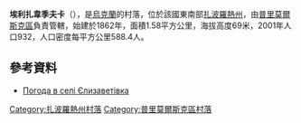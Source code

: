 {{coord|46|57|40|N|36|25|20|E|scale:100000|display=title}}

'''埃利扎韋季夫卡'''（{{lang-uk|Єлизаветівка}}），是[[烏克蘭|烏克蘭]]的村落，位於該國東南部[[扎波羅熱州|扎波羅熱州]]，由[[普里莫爾斯克區|普里莫爾斯克區]]負責管轄，始建於1862年，面積1.58平方公里，海拔高度69米，2001年人口932，人口密度每平方公里588.4人。

==參考資料==
* [http://weather.in.ua/ua/zaporozhskaja/7573 Погода в селі Єлизаветівка] {{Wayback|url=http://weather.in.ua/ua/zaporozhskaja/7573 |date=20111220170800 }}

[[Category:扎波羅熱州村落|Category:扎波羅熱州村落]]
[[Category:普里莫爾斯克區村落|Category:普里莫爾斯克區村落]]


{{Zaporizhia-geo-stub}}
